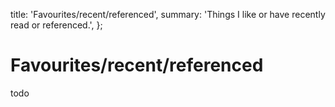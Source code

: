 
  title: 'Favourites/recent/referenced',
  summary: 'Things I like or have recently read or referenced.',
};

<Seo title={meta.title} description={meta.summary} />

# Favourites/recent/referenced

todo
